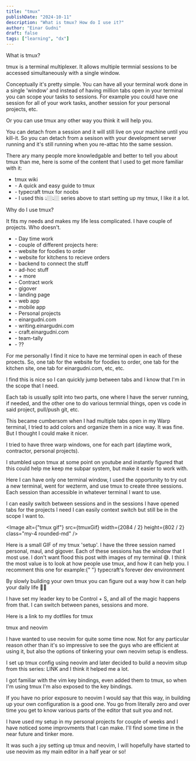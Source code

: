 ```yaml
---
title: "tmux"
publishDate: "2024-10-11"
description: "What is tmux? How do I use it?"
author: "Einar Gudni"
draft: false
tags: ["learning", "dx"]
---
```



<SubHeading>What is tmux?</SubHeading>

<p class="mt-2">
  tmux is a <InlineLink href="https://en.wikipedia.org/wiki/Terminal_multiplexer">terminal multiplexer.</InlineLink> It allows multiple termnial sessions to be accessed simultaneously with a
  single window.
</p>

<p class="mt-2">
  Conceptually it's pretty simple. You can have all your terminal work done in a
  single 'window' and instead of having million tabs open in your terminal you
  can scope your tasks to sessions. For example you could have one session for
  all of your work tasks, another session for your personal projects, etc.
</p>

<p class="mt-2">
  Or you can use tmux any other way you think it will help you.
</p>

<p class="mt-2">
  You can detach from a session and it will still live on your machine until you
  kill-it. So you can detach from a sesison with your development server running
  and it's still running when you re-attac hto the same session.
</p>

<p class="mt-2">
  There ary many people more knowledgable and better to tell you about tmux than
  me, here is some of the content that I used to get more familiar with it:
</p>

<ul class="mt-2">
  <li class="ml-3">
    <InlineLink href="https://github.com/tmux/tmux/wiki">tmux wiki</InlineLink>
  </li>
  <li class="ml-3">
    -
    <InlineLink href="https://hamvocke.com/blog/a-quick-and-easy-guide-to-tmux/">
      A quick and easy guide to tmux
    </InlineLink>
  </li>
  <li class="ml-3">
    -
    <InlineLink href="https://www.youtube.com/watch?v=niuOc02Rvrc&t=394s">
      typecraft tmux for noobs
    </InlineLink>
  </li>
  <li class="ml-5">
    - I used this 👆🏼👆🏼 series above to start setting up my tmux, I like it a
    lot.
  </li>
</ul>

<SubHeading>Why do I use tmux?</SubHeading>

<div class="mt-2">

<p class="mt-2">
  It fits my needs and makes my life less complicated. I have couple of
  projects. Who doesn't.
</p>

<ul class="mt-3">
  <li class="font-semibold">- Day time work</li>
  <li class="ml-3">- couple of different projects here:</li>
  <li class="ml-3">- website for foodies to order</li>
  <li class="ml-3">- website for kitchens to recieve orders</li>
  <li class="ml-3">- backend to connect the stuff</li>
  <li class="ml-3">- ad-hoc stuff</li>
  <li class="ml-3">- + more</li>
  <li class="font-semibold">- Contract work</li>
  <li class="ml-3">- gigover</li>
  <li class="ml-5">- landing page</li>
  <li class="ml-5">- web app</li>
  <li class="ml-5">- mobile app</li>
  <li class="font-semibold">- Personal projects</li>
  <li class="ml-3">- einargudni.com</li>
  <li class="ml-3">- writing.einargudni.com</li>
  <li class="ml-3">- craft.einargudni.com</li>
  <li class="ml-3">- team-tally</li>
  <li class="ml-3">- ??</li>
</ul>

<p class="mt-2">
  For me personally I find it nice to have me terminal open in each of these
  proects. So, one tab for the website for foodies to order, one tab for the
  kitchen site, one tab for einargudni.com, etc, etc.
</p>

<p class="mt-2">
  I find this is nice so I can quickly jump between tabs and I know that I'm in
  the scope that I need.
</p>

<p class="mt-2">
  Each tab is usually split into two parts, one where I have the server running,
  if needed, and the other one to do various termnial things, open vs code in
  said project, pull/push git, etc.
</p>

<p class="mt-2">
  This became cumbersom when I had multiple tabs open in my Warp terminal, I
  tried to add colors and organize them in a nice way. It was fine. But I
  thought I could make it nicer.
</p>

<p class="mt-2">
  I tried to have three warp windows, one for each part (daytime work,
  contractor, personal projects).
</p>

<p class="mt-2">
  I stumbled upon tmux at some point on youtube and instantly figured that this
  could help me keep me subpar system, but make it easier to work with.
</p>

<p class="mt-2">
  Here I can have only one terminal window, I used the opportunity to try out a
  new terminal, went for wezterm, and use tmux to create three sessions. Each
  session than accessible in whatever terminal I want to use.
</p>

<p clas="mt-2">
  I can easily switch between sessions and in the sessions I have opened tabs
  for the projects I need I can easily context switch but still be in the scope
  I want to.
</p>

<Image
  alt={"tmux gif"}
  src={tmuxGif}
  width={2084 / 2}
  height={802 / 2}
  class="my-4 rounded-md"
/>

<p class="mt-2 font-semibold">
  Here is a small GIF of my tmux 'setup'. I have the three session named
  personal, maul, and gigover. Each of these sessions has the window that I most
  use. I don't want flood this post with images of my terminal 😅. I think the
  most value is to look at how people use tmux, and how it can help you. I
  recomment this one for example:{" "}
  <InlineLink href="https://www.youtube.com/watch?v=_YaI2vDbk0o&t=182s">
    typecraft's forever dev environment
  </InlineLink>
</p>

<p class="mt-2">
  By slowly building your own tmux you can figure out a way how it can help your
  daily life 🤝🏼
</p>

<p class="mt-2">
  I have set my leader key to be Control + S, and all of the magic happens from
  that. I can switch between panes, sessions and more.
</p>

<p>
  Here is a link to my dotfiles for <InlineLink href="https://github.com/einargudnig/dotfiles/blob/master/.tmux.conf">tmux</InlineLink>
</p>

</div>

<SubHeading>tmux and neovim</SubHeading>

<div class="mt-3">

<p class="mt-2">
  I have wanted to use neovim for quite some time now. Not for any particular
  reason other than it's so impressive to see the guys who are efficient at
  using it, but also the options of tinkering your own neovim setup is endless.
</p>

<p class="mt-2">
  I set up tmux config using neovim and later decided to build a neovim situp
  from this series: LINK and I think it helped me a lot.
</p>

<p class="mt-2">
  I got familiar with the vim key bindings, even added them to tmux, so when I'm
  using tmux I'm also exposed to the key bindings.
</p>

<p class="mt-2">
  If you have no prior exposure to neovim I would say that this way, in building
  up your own configuration is a good one. You go from literally zero and over
  time you get to know various parts of the editor that suit you and not.
</p>

<p class="mt-2">
  I have used my setup in my personal projects for couple of weeks and I have
  noticed some improvments that I can make. I'll find some time in the near
  future and tinker more.
</p>

<p class="mt-2">
It was such a joy setting up tmux and neovim, I will hopefully have started to use neovim as my main editor in a half year or so!
</p>
</div>
